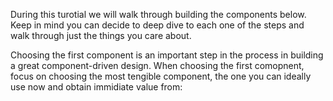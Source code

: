 <!-- Choosing the first component is an important step in the process in building a component-driven design. When choosing the first comopnent, focus on choosing the most
tengible component, the one you can ideally use now. When building a component someone else is expected to use, try and agree on a clear API contract early on to minimize
the amount of uncertainty. Using components as a consumer early on the development process helps avoid uncertainty and achieve faster and more accurate results. -->
During this turotial we will walk through building the components below. Keep in mind you can decide to deep dive to each one of the steps and walk
through just the things you care about.

Choosing the first component is an important step in the process in building a great component-driven design. When choosing the first comopnent, focus on choosing the most
tengible component, the one you can ideally use now and obtain immidiate value from:


